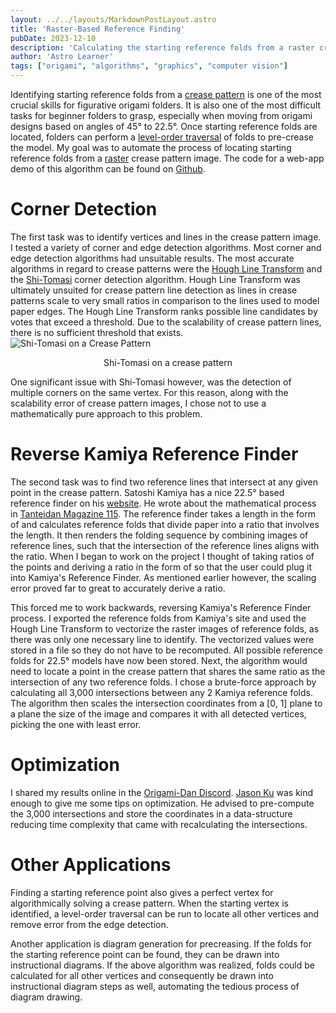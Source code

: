 ```yaml
---
layout: ../../layouts/MarkdownPostLayout.astro
title: 'Raster-Based Reference Finding'
pubDate: 2023-12-10
description: 'Calculating the starting reference folds from a raster crease pattern image. '
author: 'Astro Learner'
tags: ["origami", "algorithms", "graphics", "computer vision"]
---
```



Identifying starting reference folds from a [crease pattern](https://en.wikipedia.org/wiki/Crease_pattern) is one of 
the most crucial skills for figurative origami folders. It is also one of the most difficult tasks for beginner folders
to grasp, especially when moving from origami designs based on angles of 45&deg; to 22.5&deg;. Once starting reference
folds are located, folders can perform a [level-order traversal](https://en.wikipedia.org/wiki/Breadth-first_search) 
of folds to pre-crease the model. My goal was to automate the process of locating starting reference folds from a 
[raster](https://en.wikipedia.org/wiki/Raster_graphics) crease pattern image. The code for a web-app demo of this
algorithm can be found on [Github](https://github.com/hunger-cp/img2cp). 

# Corner Detection
The first task was to identify vertices and lines in the crease pattern image. I tested a variety of corner and 
edge detection algorithms. Most corner and edge detection algorithms had unsuitable results. 
The most accurate algorithms in regard to crease patterns were the [Hough Line Transform](https://en.wikipedia.org/wiki/Hough_transform)
and the [Shi-Tomasi](https://users.cs.duke.edu/~tomasi/papers/shi/TR_93-1399_Cornell.pdf) corner detection algorithm. 
Hough Line Transform was ultimately unsuited for crease pattern line detection as lines in crease patterns scale 
to very small ratios in comparison to the lines used to model paper edges. The Hough Line Transform ranks 
possible line candidates by votes that exceed a threshold. Due to the scalability
of crease pattern lines, there is no sufficient threshold that exists. 
![Shi-Tomasi on a Crease Pattern](../../assets/shi-tomasi-corner.png "Shi Tomasi on a Crease Pattern")
<center>Shi-Tomasi on a crease pattern</center>

One significant issue with Shi-Tomasi however, was the detection of multiple corners on  the same vertex. 
For this reason, along with the scalability error of crease pattern images, I chose not to use a mathematically pure
approach to this problem. 

# Reverse Kamiya Reference Finder
The second task was to find two reference lines that intersect at any given point in the crease pattern.
Satoshi Kamiya has a nice 22.5&deg; based reference finder on his [website](https://folders.jp/reference/reference). He
wrote about the mathematical process in [Tanteidan Magazine 115](https://www.giladorigami.com/BO_Tanteidan_Magazine_115.html). 
The reference finder takes a length in the form of <InlineLatex formula='a+b\sqrt{2}' /> and calculates reference folds
that divide paper into a ratio that involves the length. It then renders the folding sequence by combining images of
reference lines, such that the intersection of the reference lines aligns with the ratio. When I began to work on the project
I thought of taking ratios of the points and deriving a ratio in the form of <InlineLatex formula='a+b\sqrt{2}' /> so that
the user could plug it into Kamiya's Reference Finder. As mentioned earlier however, the scaling error proved far to great
to accurately derive a ratio.

This forced me to work backwards, reversing Kamiya's Reference Finder process. I exported the reference folds from Kamiya's
site and used the Hough Line Transform to vectorize the raster images of reference folds, as there was only one necessary
line to identify. The vectorized values were stored in a file so they do not have to be recomputed. All possible reference
folds for 22.5&deg; models have now been stored. Next, the algorithm would need to locate a point in the crease pattern
that shares the same ratio as the intersection of any two reference folds. I chose a brute-force approach by calculating
all 3,000 intersections between any 2 Kamiya reference folds. The algorithm then scales the intersection coordinates
from a [0, 1] plane to a plane the size of the image and compares it with all detected vertices, picking the one with least
error.

# Optimization
I shared my results online in the [Origami-Dan Discord](https://disboard.org/server/553401275127955476). [Jason Ku](http://jasonku.mit.edu/)
was kind enough to give me some tips on optimization. He advised to pre-compute the 3,000 intersections and store the coordinates
in a data-structure reducing time complexity that came with recalculating the intersections.

# Other Applications
Finding a starting reference point also gives a perfect vertex for algorithmically solving a crease pattern. When the starting vertex
is identified, a level-order traversal can be run to locate all other vertices and remove error from the edge detection.

Another application is diagram generation for precreasing. If the folds for the starting reference point can be found, they can be
drawn into instructional diagrams. If the above algorithm was realized, folds could be calculated for all other vertices and consequently
be drawn into instructional diagram steps as well, automating the tedious process of diagram drawing.